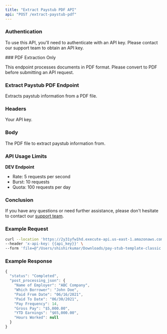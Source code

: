 ```yaml
---
title: "Extract Paystub PDF API"
api: "POST /extract-paystub-pdf"
---
```


### Authentication

To use this API, you'll need to authenticate with an API key. Please contact our
support team to obtain an API key.

<Note>
### PDF Extraction Only

This endpoint processes documents in PDF format. Please convert to PDF before
submitting an API request.

</Note>

### Extract Paystub PDF Endpoint

Extracts paystub information from a PDF file.

### Headers

<ParamField body="x-api-key" required>
  Your API key.
</ParamField>

### Body

<ParamField body="file" required>
  The PDF file to extract paystub information from.
</ParamField>

### API Usage Limits

**DEV Endpoint**

- Rate: 5 requests per second
- Burst: 10 requests
- Quota: 100 requests per day

### Conclusion

If you have any questions or need further assistance, please don't hesitate to
contact our [support team]().

### Example Request

```bash
curl --location 'https://2y31yfw1hd.execute-api.us-east-1.amazonaws.com/prod/extract-paystub-pdf' \
--header 'x-api-key: {{api_key}}' \
--form 'file=@"/Users/shishirkumar/Downloads/pay-stub-template-classic.pdf"'
```

### Example Response

```js
{
  "status": "Completed",
  "post_processing_json": {
    "Name of Employer": "ABC Company",
    "Which Borrower": "John Doe",
    "Paid From Date": "06/16/2021",
    "Paid To Date": "06/30/2021",
    "Pay Frequency": 14,
    "Gross Pay": "$5,000.00",
    "YTD Earnings": "$65,000.00",
    "Hours Worked": null
  }
}
```
